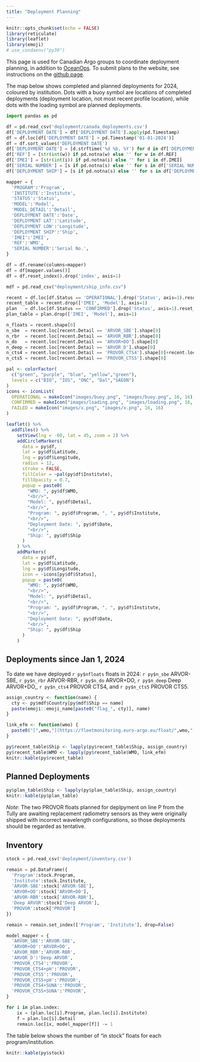 ```yaml
---
title: "Deployment Planning"
---
```


```r
knitr::opts_chunk$set(echo = FALSE)
library(reticulate)
library(leaflet)
library(emoji)
# use_condaenv("py39")
```

This page is used for Canadian Argo groups to coordinate deployment planning, in addition to [OceanOps](https://www.ocean-ops.org/board?t=argo). To submit plans to the website, see instructions on the [github page](https://github.com/ArgoCanada/blog/tree/master/deployment).

The map below shows completed and planned deployments for 2024, coloured by institution. Dots with a buoy symbol are locations of completed deployments (deployment location, not most recent profile location), while dots with the loading symbol are planned deployments.

```python
import pandas as pd

df = pd.read_csv('deployment/canada_deployments.csv')
df['DEPLOYMENT DATE'] = df['DEPLOYMENT DATE'].apply(pd.Timestamp)
df = df.loc[df['DEPLOYMENT DATE'] > pd.Timestamp('01-01-2024')]
df = df.sort_values('DEPLOYMENT DATE')
df['DEPLOYMENT DATE'] = [d.strftime('%d %b, %Y') for d in df['DEPLOYMENT DATE']]
df['REF'] = [str(int(w)) if pd.notna(w) else '' for w in df.REF]
df['IMEI'] = [str(int(i)) if pd.notna(i) else '' for i in df.IMEI]
df['SERIAL NUMBER'] = [s if pd.notna(s) else '' for s in df['SERIAL NUMBER']]
df['DEPLOYMENT SHIP'] = [s if pd.notna(s) else '' for s in df['DEPLOYMENT SHIP']]

mapper = {
  'PROGRAM':'Program',
  'INSTITUTE':'Institute',
  'STATUS':'Status',
  'MODEL':'Model',
  'MODEL_DETAIL':'Detail',
  'DEPLOYMENT DATE':'Date',
  'DEPLOYMENT LAT':'Latitude',
  'DEPLOYMENT LON':'Longitude',
  'DEPLOYMENT SHIP':'Ship',
  'IMEI':'IMEI',
  'REF':'WMO',
  'SERIAL NUMBER':'Serial No.',
}

df = df.rename(columns=mapper)
df = df[mapper.values()]
df = df.reset_index().drop('index', axis=1)

mdf = pd.read_csv("deployment/ship_info.csv")

recent = df.loc[df.Status == 'OPERATIONAL'].drop('Status', axis=1).reset_index().drop('index', axis=1)
recent_table = recent.drop(['IMEI', 'Model'], axis=1)
plan   = df.loc[df.Status == 'CONFIRMED'].drop('Status', axis=1).reset_index().drop('index', axis=1)
plan_table = plan.drop(['IMEI', 'Model'], axis=1)

n_floats = recent.shape[0]
n_sbe  = recent.loc[recent.Detail == 'ARVOR_SBE'].shape[0]
n_rbr  = recent.loc[recent.Detail == 'ARVOR_RBR'].shape[0]
n_do   = recent.loc[recent.Detail == 'ARVOR+DO'].shape[0]
n_deep = recent.loc[recent.Detail == 'ARVOR_D'].shape[0]
n_cts4 = recent.loc[recent.Detail == 'PROVOR_CTS4'].shape[0]+recent.loc[recent.Detail == 'PROVOR_CTS4+SUNA'].shape[0]
n_cts5 = recent.loc[recent.Detail == 'PROVOR_CTS5'].shape[0]
```

```r
pal <- colorFactor(
  c("green", "purple", "blue", "yellow","green"),
  levels = c("BIO", "IOS", "ONC", "Dal","SAEON")
)
icons <- iconList(
  OPERATIONAL = makeIcon("images/buoy.png", "images/buoy.png", 16, 16),
  CONFIRMED = makeIcon("images/loading.png", "images/loading.png", 16, 16),
  FAILED = makeIcon("images/x.png", "images/x.png", 16, 16)
)

leaflet() %>%
  addTiles() %>%
    setView(lng = -60, lat = 45, zoom = 2) %>%
    addCircleMarkers(
      data = py$df,
      lat = py$df$Latitude,
      lng = py$df$Longitude,
      radius = 12,
      stroke = FALSE,
      fillColor = ~pal(py$df$Institute),
      fillOpacity = 0.7,
      popup = paste0(
        "WMO: ", py$df$WMO,
        "<br/>",
        "Model: ", py$df$Detail,
        "<br/>",
        "Program: ", py$df$Program, ", ", py$df$Institute,
        "<br/>",
        "Deployment Date: ", py$df$Date,
        "<br/>",
        "Ship: ", py$df$Ship
      )
    ) %>%
    addMarkers(
      data = py$df,
      lat = py$df$Latitude,
      lng = py$df$Longitude,
      icon = ~icons[py$df$Status],
      popup = paste0(
        "WMO: ", py$df$WMO,
        "<br/>",
        "Model: ", py$df$Detail,
        "<br/>",
        "Program: ", py$df$Program, ", ", py$df$Institute,
        "<br/>",
        "Deployment Date: ", py$df$Date,
        "<br/>",
        "Ship: ", py$df$Ship
      )
    )
```

## Deployments since Jan 1, 2024

To date we have deployed `r py$nfloats` floats in 2024: `r py$n_sbe` ARVOR-SBE, `r py$n_rbr` ARVOR-RBR, `r py$n_do` ARVOR+DO, `r py$n_deep` Deep ARVOR+DO,, `r py$n_cts4` PROVOR CTS4, and `r py$n_cts5` PROVOR CTS5.

```r
assign_country <- function(name) {
  cty <- py$mdf$Country[py$mdf$Ship == name]
  paste(emoji::emoji_name[paste0("flag_", cty)], name)
}

link_efm <- function(wmo) {
  paste0("[",wmo,"](https://fleetmonitoring.euro-argo.eu/float/",wmo,")")
}

py$recent_table$Ship <- lapply(py$recent_table$Ship, assign_country)
py$recent_table$WMO <- lapply(py$recent_table$WMO, link_efm)
knitr::kable(py$recent_table)
```
## Planned Deployments

```r
py$plan_table$Ship <- lapply(py$plan_table$Ship, assign_country)
knitr::kable(py$plan_table)
```

_Note_: The two PROVOR floats planned for deplpyment on line P from the Tully are awaiting replacement radiometry sensors as they were originally shipped with incorrect wavelength configurations, so those deployments should be regarded as tentative. 

## Inventory

```python
stock = pd.read_csv('deployment/inventory.csv')

remain = pd.DataFrame({
  'Program':stock.Program,
  'Institute':stock.Institute,
  'ARVOR-SBE':stock['ARVOR-SBE'],
  'ARVOR+DO':stock['ARVOR+DO'],
  'ARVOR-RBR':stock['ARVOR-RBR'],
  'Deep ARVOR':stock['Deep ARVOR'],
  'PROVOR':stock['PROVOR']
})

remain = remain.set_index(['Program', 'Institute'], drop=False)

model_mapper = {
  'ARVOR_SBE':'ARVOR-SBE',
  'ARVOR+DO':'ARVOR+DO',
  'ARVOR_RBR':'ARVOR-RBR',
  'ARVOR_D':'Deep ARVOR',
  'PROVOR_CTS4':'PROVOR',
  'PROVOR_CTS4+pH':'PROVOR',
  'PROVOR_CTS5':'PROVOR',
  'PROVOR_CTS5+pH':'PROVOR',
  'PROVOR_CTS4+SUNA':'PROVOR',
  'PROVOR_CTS5+SUNA':'PROVOR',
}

for i in plan.index:
    ix = (plan.loc[i].Program, plan.loc[i].Institute)
    f = plan.loc[i].Detail
    remain.loc[ix, model_mapper[f]] -= 1
```

The table below shows the number of "in stock" floats for each program/institution.

```r
knitr::kable(py$stock)
```

<!-- This table shows what the standing stock of floats will be for each program/institution will be following the completion of the deployments listed in the "Planned Deployments" section. 

```r
knitr::kable(py$remain)
```
  -->